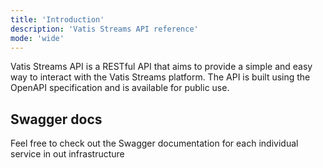 ```yaml
---
title: 'Introduction'
description: 'Vatis Streams API reference'
mode: 'wide'
---
```


Vatis Streams API is a RESTful API that aims to provide a simple and easy way to interact with the Vatis Streams platform.
The API is built using the OpenAPI specification and is available for public use.

## Swagger docs

Feel free to check out the Swagger documentation for each individual service in out infrastructure

<CardGroup>
    <Card
        title="Stream configuiration service"
        icon="code"
        href="https://stream-configuration-service.vatis.tech/swagger-ui/index.html">
    </Card>
    <Card
        title="Stream service"
        icon="code"
        href="https://stream-service.vatis.tech/swagger-ui/index.html">
    </Card>
    <Card
        title="HTTP Gateway"
        icon="code"
        href="https://http-gateway.vatis.tech/swagger-ui/index.html">
    </Card>
    <Card
        title="Egress service"
        icon="code"
        href="https://egress-service.vatis.tech/swagger-ui/index.html">
    </Card>
    <Card
        title="Notification service"
        icon="code"
        href="https://notification-service.vatis.tech/swagger-ui/index.html">
    </Card>
</CardGroup>
